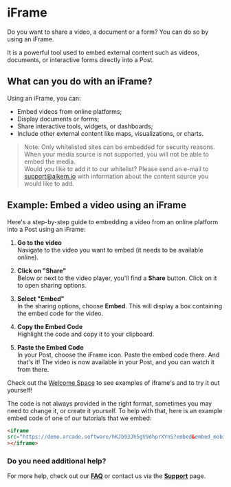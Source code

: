 # iFrame

Do you want to share a video, a document or a form? You can do so by using an iFrame.

It is a powerful tool used to embed external content such as videos, documents, or interactive forms directly into a Post.

## What can you do with an iFrame?

Using an iFrame, you can:
- Embed videos from online platforms;
- Display documents or forms;
- Share interactive tools, widgets, or dashboards;
- Include other external content like maps, visualizations, or charts.

>Note: Only whitelisted sites can be embedded for security reasons. 
When your media source is not supported, you will not be able to embed the media. \
>Would you like to add it to our whitelist? 
Please send an e-mail to support@alkem.io with information about the content source you would like to add.

## Example: Embed a video using an iFrame

Here's a step-by-step guide to embedding a video from an online platform into a Post using an iFrame:

1. **Go to the video**  
   Navigate to the video you want to embed (it needs to be available online).

2. **Click on "Share"**  
   Below or next to the video player, you'll find a **Share** button. Click on it to open sharing options.

3. **Select "Embed"**  
   In the sharing options, choose **Embed**. This will display a box containing the embed code for the video.

4. **Copy the Embed Code**  
   Highlight the code and copy it to your clipboard.

5. **Paste the Embed Code**  
   In your Post, choose the iFrame icon. Paste the embed code there. And that's it! The video is now available in your Post, and you can watch it from there.

Check out the [Welcome Space](https://alkem.io/welcome-space/challenges/collaborationtools-3751/collaboration/wanttoshowmediafromanothe) to see examples of iframe's and to try it out yourself!

The code is not always provided in the right format, sometimes you may need to change it, or create it yourself.
To help with that, here is an example embed code of one of our tutorials that we embed:

```html
<iframe 
src="https://demo.arcade.software/hKJb93Jh5gV9dhprXYnS?embed&embed_mobile=tab&embed_desktop=inli…" 
></iframe>
```

### Do you need additional help?

For more help, check out our **[FAQ](/faq)** or contact us via the **[Support](/support)** page.
